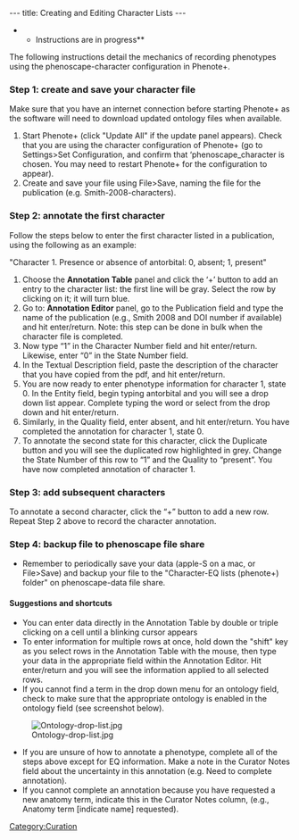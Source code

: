 ---
title: Creating and Editing Character Lists
---

**Instructions are in progress**

The following instructions detail the mechanics of recording phenotypes using the phenoscape-character configuration in Phenote+.

===Step 1: create and save your character file===
Make sure that you have an internet connection before starting Phenote+ as the software will need to download updated ontology files when available.
#Start Phenote+ (click "Update All" if the update panel appears). Check that you are using the character configuration of Phenote+ (go to Settings>Set Configuration, and confirm that ‘phenoscape_character is chosen.  You may need to restart Phenote+ for the configuration to appear).
#Create and save your file using File>Save, naming the file for the publication (e.g. Smith-2008-characters).

===Step 2: annotate the first character===

Follow the steps below to enter the first character listed in a publication, using the following as an example:

"Character 1. Presence or absence of antorbital: 0, absent; 1, present"

#Choose the '''Annotation Table''' panel and click the ‘+’ button to add an entry to the character list: the first line will be gray. Select the row by clicking on it; it will turn blue.
#Go to: '''Annotation Editor''' panel, go to the Publication field and type the name of the publication (e.g., Smith 2008  and DOI number if available) and hit enter/return. Note: this step can be done in bulk when the character file is completed.
#Now type “1” in the Character Number field and hit enter/return. Likewise, enter “0” in the State Number field.
#In the Textual Description field, paste the description of the character that you have copied from the pdf, and hit enter/return.
#You are now ready to enter phenotype information for character 1, state 0.  In the Entity field, begin typing antorbital and you will see a drop down list appear. Complete typing the word or select from the drop down and hit enter/return.
#Similarly, in the Quality field, enter absent, and hit enter/return.  You have completed the annotation for character 1, state 0.
#To annotate the second state for this character, click the Duplicate button and you will see the duplicated row highlighted in grey. Change the State Number of this row to “1” and the Quality to “present”.  You have now completed annotation of character 1.

===Step 3: add subsequent characters===

To annotate a second character, click the “+” button to add a new row.  Repeat Step 2 above to record the character annotation.

===Step 4: backup file to phenoscape file share===
*Remember to periodically save your data (apple-S on a mac, or File>Save) and backup your file to the "Character-EQ lists (phenote+) folder" on phenoscape-data file share.

====Suggestions and shortcuts====
*You can enter data directly in the Annotation Table by double or triple clicking on a cell until a blinking cursor appears
*To enter information for multiple rows at once, hold down the "shift" key as you select rows in the Annotation Table with the mouse, then type your data in the appropriate field within the Annotation Editor. Hit enter/return and you will see the information applied to all selected rows.
*If you cannot find a term in the drop down menu for an ontology field, check to make sure that the appropriate ontology is enabled in the ontology field (see screenshot below).
[[Image:Ontology-drop-list.jpg]]
*If you are unsure of how to annotate a phenotype, complete all of the steps above except for EQ information.  Make a note in the Curator Notes field about the uncertainty in this annotation (e.g. Need to complete annotation).
*If you cannot complete an annotation because you have requested a new anatomy term, indicate this in the Curator Notes column, (e.g., Anatomy term [indicate name] requested).

[[Category:Curation]]
